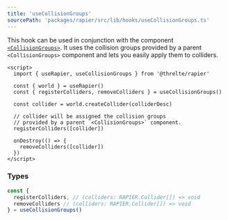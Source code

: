 ```yaml
---
title: 'useCollisionGroups'
sourcePath: 'packages/rapier/src/lib/hooks/useCollisionGroups.ts'
---
```


This hook can be used in conjunction with the component [`<CollisionGroups>`](/reference/rapier/collision-groups). It uses the collision groups provided by a parent `<CollisionGroups>` component and lets you easily apply them to colliders.

```svelte
<script>
  import { useRapier, useCollisionGroups } from '@threlte/rapier'

  const { world } = useRapier()
  const { registerColliders, removeColliders } = useCollisionGroups()

  const collider = world.createCollider(colliderDesc)

  // collider will be assigned the collision groups
  // provided by a parent `<CollisionGroups>` component.
  registerColliders([collider])

  onDestroy(() => {
    removeColliders([collider])
  })
</script>
```

### Types

```ts
const {
  registerColliders, // (colliders: RAPIER.Collider[]) => void
  removeColliders // (colliders: RAPIER.Collider[]) => void
} = useCollisionGroups()
```
